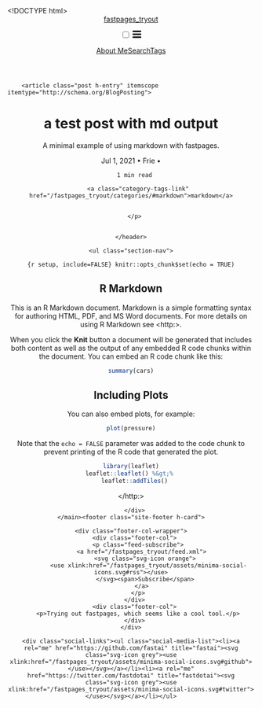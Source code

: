 <!DOCTYPE html>
<html lang="en"><head>
  <meta charset="utf-8">
  <meta http-equiv="X-UA-Compatible" content="IE=edge">
  <meta name="viewport" content="width=device-width, initial-scale=1">
  <meta name="twitter:card" content="summary_large_image" /><!-- Begin Jekyll SEO tag v2.6.1 -->
<title>a test post with md output | fastpages_tryout</title>
<meta name="generator" content="Jekyll v4.1.1" />
<meta property="og:title" content="a test post with md output" />
<meta name="author" content="Frie" />
<meta property="og:locale" content="en_US" />
<meta name="description" content="A minimal example of using markdown with fastpages." />
<meta property="og:description" content="A minimal example of using markdown with fastpages." />
<link rel="canonical" href="https://konradudohannes.github.io/fastpages_tryout/markdown/2021/07/01/rmarkdown_test.Rmd" />
<meta property="og:url" content="https://konradudohannes.github.io/fastpages_tryout/markdown/2021/07/01/rmarkdown_test.Rmd" />
<meta property="og:site_name" content="fastpages_tryout" />
<meta property="og:type" content="article" />
<meta property="article:published_time" content="2021-07-01T00:00:00-05:00" />
<script type="application/ld+json">
{"url":"https://konradudohannes.github.io/fastpages_tryout/markdown/2021/07/01/rmarkdown_test.Rmd","@type":"BlogPosting","mainEntityOfPage":{"@type":"WebPage","@id":"https://konradudohannes.github.io/fastpages_tryout/markdown/2021/07/01/rmarkdown_test.Rmd"},"author":{"@type":"Person","name":"Frie"},"headline":"a test post with md output","dateModified":"2021-07-01T00:00:00-05:00","datePublished":"2021-07-01T00:00:00-05:00","description":"A minimal example of using markdown with fastpages.","@context":"https://schema.org"}</script>
<!-- End Jekyll SEO tag -->
<link rel="stylesheet" href="/fastpages_tryout/assets/css/style.css"><link type="application/atom+xml" rel="alternate" href="https://konradudohannes.github.io/fastpages_tryout/feed.xml" title="fastpages_tryout" /><link rel="shortcut icon" type="image/x-icon" href="/fastpages_tryout/images/favicon.ico"><link rel="stylesheet" href="https://cdnjs.cloudflare.com/ajax/libs/Primer/15.2.0/primer.css" integrity="sha512-xTz2ys4coGAOz8vuV1NcQBkgVmKhsSEtjbqyMJbBHRplFuvKIUo6xhLHpAyPt9mfR6twHJgn9OgVLuqOvjeBhg==" crossorigin="anonymous" />
<link rel="stylesheet" href="https://cdnjs.cloudflare.com/ajax/libs/font-awesome/5.14.0/css/all.min.css" integrity="sha512-1PKOgIY59xJ8Co8+NE6FZ+LOAZKjy+KY8iq0G4B3CyeY6wYHN3yt9PW0XpSriVlkMXe40PTKnXrLnZ9+fkDaog==" crossorigin="anonymous" />
    <link rel="stylesheet" href="https://cdnjs.cloudflare.com/ajax/libs/KaTeX/0.12.0/katex.min.css" integrity="sha512-h7nl+xz8wgDlNM4NqKEM4F1NkIRS17M9+uJwIGwuo8vGqIl4BhuCKdxjWEINm+xyrUjNCnK5dCrhM0sj+wTIXw==" crossorigin="anonymous" />
    <script src="https://cdnjs.cloudflare.com/ajax/libs/KaTeX/0.12.0/katex.min.js" integrity="sha512-/CMIhXiDA3m2c9kzRyd97MTb3MC6OVnx4TElQ7fkkoRghwDf6gi41gaT1PwF270W6+J60uTmwgeRpNpJdRV6sg==" crossorigin="anonymous"></script>
    <script src="https://cdnjs.cloudflare.com/ajax/libs/KaTeX/0.12.0/contrib/auto-render.min.js" integrity="sha512-Do7uJAaHZm5OLrIv/yN4w0iG1dbu01kzdMNnFfu/mAqgUk6Nniv2JYHcwH+cNwjqgLcqcuBBk+JRvprLVI8azg==" crossorigin="anonymous"></script>
    <script src="https://cdnjs.cloudflare.com/ajax/libs/mathjax/2.7.5/MathJax.js" integrity="sha512-0doc9hKxR3PYwso42RD1p5ySZpzzuDiOwMrdCEh2WdJZCjcmFKc/wEnL+z8fBQrnHoiNWbo+3fiGkOYXBdQp4A==" crossorigin="anonymous"></script>
    <script>
    document.addEventListener("DOMContentLoaded", function() {
        renderMathInElement( document.body, {
        delimiters: [
            {left: "$$", right: "$$", display: true},
            {left: "[%", right: "%]", display: true},
            {left: "$", right: "$", display: false}
        ]}
        );
    });
    </script>


<script>
function wrap_img(fn) {
    if (document.attachEvent ? document.readyState === "complete" : document.readyState !== "loading") {
        var elements = document.querySelectorAll(".post img");
        Array.prototype.forEach.call(elements, function(el, i) {
            if (el.getAttribute("title") && (el.className != "emoji")) {
                const caption = document.createElement('figcaption');
                var node = document.createTextNode(el.getAttribute("title"));
                caption.appendChild(node);
                const wrapper = document.createElement('figure');
                wrapper.className = 'image';
                el.parentNode.insertBefore(wrapper, el);
                el.parentNode.removeChild(el);
                wrapper.appendChild(el);
                wrapper.appendChild(caption);
            }
        });
    } else { document.addEventListener('DOMContentLoaded', fn); }
}
window.onload = wrap_img;
</script>

<script>
    document.addEventListener("DOMContentLoaded", function(){
    // add link icon to anchor tags
    var elem = document.querySelectorAll(".anchor-link")
    elem.forEach(e => (e.innerHTML = '<i class="fas fa-link fa-xs"></i>'));
    });
</script>
</head>
<body><header class="site-header">

  <div class="wrapper"><a class="site-title" rel="author" href="/fastpages_tryout/">fastpages_tryout</a><nav class="site-nav">
        <input type="checkbox" id="nav-trigger" class="nav-trigger" />
        <label for="nav-trigger">
          <span class="menu-icon">
            <svg viewBox="0 0 18 15" width="18px" height="15px">
              <path d="M18,1.484c0,0.82-0.665,1.484-1.484,1.484H1.484C0.665,2.969,0,2.304,0,1.484l0,0C0,0.665,0.665,0,1.484,0 h15.032C17.335,0,18,0.665,18,1.484L18,1.484z M18,7.516C18,8.335,17.335,9,16.516,9H1.484C0.665,9,0,8.335,0,7.516l0,0 c0-0.82,0.665-1.484,1.484-1.484h15.032C17.335,6.031,18,6.696,18,7.516L18,7.516z M18,13.516C18,14.335,17.335,15,16.516,15H1.484 C0.665,15,0,14.335,0,13.516l0,0c0-0.82,0.665-1.483,1.484-1.483h15.032C17.335,12.031,18,12.695,18,13.516L18,13.516z"/>
            </svg>
          </span>
        </label>

        <div class="trigger"><a class="page-link" href="/fastpages_tryout/about/">About Me</a><a class="page-link" href="/fastpages_tryout/search/">Search</a><a class="page-link" href="/fastpages_tryout/categories/">Tags</a></div>
      </nav></div>
</header>
<main class="page-content" aria-label="Content">
      <div class="wrapper">
        <article class="post h-entry" itemscope itemtype="http://schema.org/BlogPosting">

  <header class="post-header">
    <h1 class="post-title p-name" itemprop="name headline">a test post with md output</h1><p class="page-description">A minimal example of using markdown with fastpages.</p><p class="post-meta post-meta-title"><time class="dt-published" datetime="2021-07-01T00:00:00-05:00" itemprop="datePublished">
        Jul 1, 2021
      </time>• 
          <span itemprop="author" itemscope itemtype="http://schema.org/Person">
            <span class="p-author h-card" itemprop="name">Frie</span></span>
       • <span class="read-time" title="Estimated read time">
    
    
      1 min read
    
</span></p>

    
      <p class="category-tags"><i class="fas fa-tags category-tags-icon"></i></i> 
      
        <a class="category-tags-link" href="/fastpages_tryout/categories/#markdown">markdown</a>
        
      
      </p>
    

    </header>

  <div class="post-content e-content" itemprop="articleBody">
    <ul class="section-nav">
</ul>```{r setup, include=FALSE}
knitr::opts_chunk$set(echo = TRUE)
```

## R Markdown

This is an R Markdown document. Markdown is a simple formatting syntax for authoring HTML, PDF, and MS Word documents. For more details on using R Markdown see <http:>.

When you click the **Knit** button a document will be generated that includes both content as well as the output of any embedded R code chunks within the document. You can embed an R code chunk like this:

```r
summary(cars)
```

## Including Plots

You can also embed plots, for example:

```r
plot(pressure)
```

Note that the `echo = FALSE` parameter was added to the code chunk to prevent printing of the R code that generated the plot.

```r
library(leaflet)
leaflet::leaflet() %&gt;% 
  leaflet::addTiles()
```

</http:>
  </div><a class="u-url" href="/fastpages_tryout/markdown/2021/07/01/rmarkdown_test.Rmd" hidden></a>
</article>
      </div>
    </main><footer class="site-footer h-card">
  <data class="u-url" href="/fastpages_tryout/"></data>

  <div class="wrapper">

    <div class="footer-col-wrapper">
      <div class="footer-col">
        <p class="feed-subscribe">
          <a href="/fastpages_tryout/feed.xml">
            <svg class="svg-icon orange">
              <use xlink:href="/fastpages_tryout/assets/minima-social-icons.svg#rss"></use>
            </svg><span>Subscribe</span>
          </a>
        </p>
      </div>
      <div class="footer-col">
        <p>Trying out fastpages, which seems like a cool tool.</p>
      </div>
    </div>

    <div class="social-links"><ul class="social-media-list"><li><a rel="me" href="https://github.com/fastai" title="fastai"><svg class="svg-icon grey"><use xlink:href="/fastpages_tryout/assets/minima-social-icons.svg#github"></use></svg></a></li><li><a rel="me" href="https://twitter.com/fastdotai" title="fastdotai"><svg class="svg-icon grey"><use xlink:href="/fastpages_tryout/assets/minima-social-icons.svg#twitter"></use></svg></a></li></ul>
</div>

  </div>

</footer>
</body>

</html>
